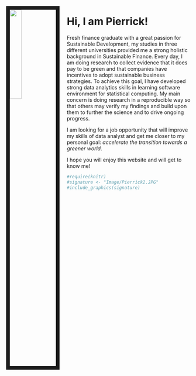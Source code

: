 &emsp;


<img src="Image/MySelf.JPEG" style="width:25%; border:10px solid; margin-right: 20px" align="left">

# **Hi, I am Pierrick!**

Fresh finance graduate with a great passion for Sustainable Development, my studies in three different universities provided me a strong holistic background in Sustainable Finance. Every day, I am doing research to collect evidence that it does pay to be green and that companies have incentives to adopt sustainable business strategies. To achieve this goal, I have developed strong data analytics skills in learning software environment for statistical computing. My main concern is doing research in a reproducible way so that others may verify my findings and build upon them to further the science and to drive ongoing progress. 

I am looking for a job opportunity that will improve my skills of data analyst and get me closer to my personal goal: *accelerate the transition towards a greener world*. 

I hope you will enjoy this website and will get to know me!




```r
#require(knitr)
#signature <- "Image/Pierrick2.JPG"
#include_graphics(signature) 
```


